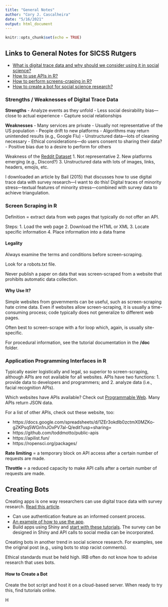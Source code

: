```yaml
---
title: "General Notes"
author: "Cory J. Cascalheira"
date: "5/16/2021"
output: html_document
---
```


```r
knitr::opts_chunk$set(echo = TRUE)
```

## Links to General Notes for SICSS Rutgers

- [What is digital trace data and why should we consider using it in social science?](https://sicss.io/2020/materials/day2-digital-trace-data/strengths-weaknesses/rmarkdown/Strengths_and_Weaknesses.html)
- [How to use APIs in R?](https://sicss.io/2020/materials/day2-digital-trace-data/apis/rmarkdown/Application_Programming_interfaces.html)
- [How to perform screens-craping in R?](https://sicss.io/2020/materials/day2-digital-trace-data/screenscraping/rmarkdown/Screenscraping.html)
- [How to create a bot for social science research?](https://sicss.io/2020/materials/day2-digital-trace-data/building-apps-bots/rmarkdown/Building_Apps_and_Bots_for%20Social_Science_Research.html)

### Strengths / Weaknesses of Digital Trace Data

**Strengths**
- Analyze events as they unfold
- Less social desirability bias---close to actual experience
- Capture social relationships

**Weaknesses**
- Many services are private
- Usually not representative of the US population
- People drift to new platforms
- Algorithms may return unintended results (e.g., Google Flu)
- Unstructured data---lots of cleaning necessary
- Ethical considerations---do users consent to sharing their data?
- Positive bias due to a desire to perform for others

Weakness of the [Reddit Dataset](https://docs.google.com/spreadsheets/d/1I7cvuCBQxosQK2evTcdL3qtglaEPc0WFEs6rZMx-xiE/edit#gid=0)
1. Not representative 
2. New platforms emerging (e.g., Discord?)
3. Unstructured data with lots of images, links, headers, emojis, etc.

I downloaded an article by Bail (2015) that discusses how to use digital trace data with survey research---I want to do this! Digital traces of minority stress---textual features of minority stress---combined with survey data to achieve triangulation. 

### Screen Scraping in R

Definition = extract data from web pages that typically do not offer an API. 

Steps:
1. Load the web page
2. Download the HTML or XML
3. Locate specific information
4. Place information into a data frame

#### Legality

Always examine the terms and conditions before screen-scraping. 

Look for a robots.txt file. 

Never publish a paper on data that was screen-scraped from a website that prohibits automatic data collection.

#### Why Use It?

Simple websites from governments can be useful, such as screen-scraping hate crime data. Even if websites allow screen-scraping, it is usually a time-consuming process; code typically does not generalize to different web pages. 

Often best to screen-scrape with a for loop which, again, is usually site-specific. 

For procedural information, see the tutorial documentation in the **/doc** folder.

### Application Programming Interfaces in R

Typically easier logistically and legal, so superior to screen-scraping, although APIs are not available for all websites. APIs have two functions:
1. provide data to developers and programmers; and
2. analyze data (i.e., facial recognition APIs).

Which websites have APIs available? Check out [Programmable Web](https://www.programmableweb.com/apis/directory). Many APIs return JSON data. 

For a list of other APIs, check out these website, too:

* https://docs.google.com/spreadsheets/d/1ZEr3okdlb0zctmX0MZKo-gZKPsq5WGn1nJOxPV7al-Q/edit?usp=sharing=
* https://github.com/toddmotto/public-apis
* https://apilist.fun/
* https://ropensci.org/packages/

**Rate limiting** = a temporary block on API access after a certain number of requests are made.

**Throttle** = a reduced capacity to make API calls after a certain number of requests are made. 

## Creating Bots

Creating apps is one way researchers can use digital trace data with survey research. [Read this article](https://drive.google.com/file/d/0Byvk0A8Ic21YMC1SNHIzWU5jSXc/view).

* Can use authentication feature as an informed consent process.
* [An example of how to use the app](https://www.pnas.org/content/pnas/113/42/11823.full.pdf?with-ds=yes).
* Build apps using Shiny and [start with these tutorials](https://shiny.rstudio.com/tutorial/). The survey can be designed in Shiny and API calls to social media can be incorporated. 

Creating bots in another trend in social science research. For examples, see the original post (e.g., using bots to stop racist comments).

Ethical standards must be held high. IRB often do not know how to advise research that uses bots. 

#### How to Create a Bot

Create the bot script and host it on a cloud-based server. When ready to try this, find tutorials online. 

H